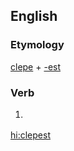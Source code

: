 ==English==

===Etymology===
[[clepe]] + [[-est]]

===Verb===
{{head|en|verb form}}

# {{lb|en|obsolete}} {{form of|second-person singular|clepe|lang=en}}

[[hi:clepest]]